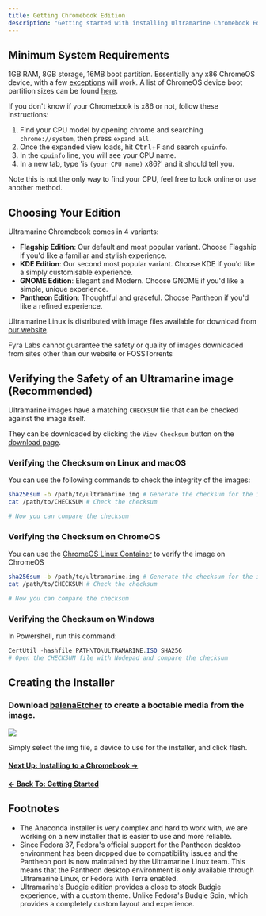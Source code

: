 ```yaml
---
title: Getting Chromebook Edition
description: "Getting started with installing Ultramarine Chromebook Edition"
---
```



## Minimum System Requirements

1GB RAM, 8GB storage, 16MB boot partition. Essentially any x86 ChromeOS device, with a few [exceptions](/en/everywhere/chromebook/#unsupported-devices) will work. A list of ChromeOS device boot partition sizes can be found [here](https://raw.githubusercontent.com/alpernebbi/depthcharge-tools/master/depthcharge_tools/boards.ini).

If you don't know if your Chromebook is x86 or not, follow these instructions:

1. Find your CPU model by opening chrome and searching `chrome://system`, then press `expand all`.
2. Once the expanded view loads, hit <kbd>Ctrl</kbd>+<kbd>F</kbd> and search `cpuinfo`.
3. In the `cpuinfo` line, you will see your CPU name.
4. In a new tab, type 'is `(your CPU name)` x86?' and it should tell you.

Note this is not the only way to find your CPU, feel free to look online or use another method.

## Choosing Your Edition

Ultramarine Chromebook comes in 4 variants:

- **Flagship Edition**: Our default and most popular variant. Choose Flagship if you'd like a familiar and stylish experience.
- **KDE Edition**: Our second most popular variant. Choose KDE if you'd like a simply customisable experience.
- **GNOME Edition**: Elegant and Modern. Choose GNOME if you'd like a simple, unique experience.
- **Pantheon Edition**: Thoughtful and graceful. Choose Pantheon if you'd like a refined experience.

Ultramarine Linux is distributed with image files available for download from [our website](https://ultramarine-linux.org/download/chromebook).

<Alert type="warning">
  Fyra Labs cannot guarantee the safety or quality of images downloaded from
  sites other than our website or FOSSTorrents
</Alert>

## Verifying the Safety of an Ultramarine image (Recommended)

Ultramarine images have a matching `CHECKSUM` file that can be checked against the image itself.

They can be downloaded by clicking the `View Checksum` button on the [download page](https://ultramarine-linux.org/download/chromebook).

### Verifying the Checksum on Linux and macOS

You can use the following commands to check the integrity of the images:

```bash
sha256sum -b /path/to/ultramarine.img # Generate the checksum for the image
cat /path/to/CHECKSUM # Check the checksum

# Now you can compare the checksum
```

### Verifying the Checksum on ChromeOS

You can use the [ChromeOS Linux Container](https://chromeos.dev/en/linux) to verify the image on ChromeOS

```bash
sha256sum -b /path/to/ultramarine.img # Generate the checksum for the image
cat /path/to/CHECKSUM # Check the checksum

# Now you can compare the checksum
```

### Verifying the Checksum on Windows

In Powershell, run this command:

```powershell
CertUtil -hashfile PATH\TO\ULTRAMARINE.ISO SHA256
# Open the CHECKSUM file with Nodepad and compare the checksum
```

## Creating the Installer

### Download [balenaEtcher](https://www.balena.io/etcher/) to create a bootable media from the image.

![](/assets/etcher2.png)

Simply select the img file, a device to use for the installer, and click flash.

#### [Next Up: Installing to a Chromebook →](installing)

#### [← Back To: Getting Started](chromebook)

## Footnotes

- The Anaconda installer is very complex and hard to work with, we are working on a new installer that is easier to use and more reliable.
- Since Fedora 37, Fedora's official support for the Pantheon desktop environment has been dropped due to compatibility issues and the Pantheon port is now maintained by the Ultramarine Linux team. This means that the Pantheon desktop environment is only available through Ultramarine Linux, or Fedora with Terra enabled.
- Ultramarine's Budgie edition provides a close to stock Budgie experience, with a custom theme. Unlike Fedora's Budgie Spin, which provides a completely custom layout and experience.
